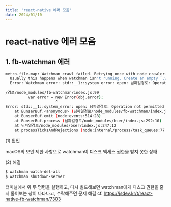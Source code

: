 ```yaml
---
title: 'react-native 에러 모음'
date: 2024/01/10
---
```


# react-native 에러 모음

## 1. fb-watchman 에러

```bash
metro-file-map: Watchman crawl failed. Retrying once with node crawler.
  Usually this happens when watchman isn't running. Create an empty `.watchmanconfig` file in your project's root folder or initialize a git or hg repository in your project.
  Error: Watchman error: std::__1::system_error: open: 님파일경로: Operation not permitted. Make sure watchman is running for this project. See https://facebook.github.io/watchman/docs/troubleshooting.

/경로/node_modules/fb-watchman/index.js:99
          var error = new Error(obj.error);
                      ^
Error: std::__1::system_error: open: 님파일경로: Operation not permitted
    at BunserBuf.<anonymous> (님파일경로/node_modules/fb-watchman/index.js:99:23)
    at BunserBuf.emit (node:events:514:28)
    at BunserBuf.process (님파일경로/node_modules/bser/index.js:292:10)
    at 님파일경로/node_modules/bser/index.js:247:12
    at processTicksAndRejections (node:internal/process/task_queues:77:11)
```

(1) 원인

macOS의 보안 제한 사항으로 watchman이 디스크 엑세스 권한을 받지 못한 상태

(2) 해결

```bash
$ watchman watch-del-all
$ watchman shutdown-server
```

터미널에서 위 두 명령을 실행하고,
다시 빌드해보면 watchman에게 디스크 권한을 줄지 물어보는 창이 나타나고, 수락해주면 문제 해결
cf. https://jsdev.kr/t/react-native-fb-watchman/7303
